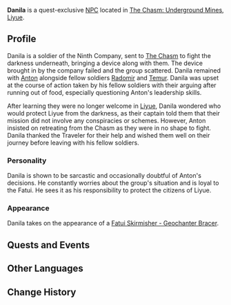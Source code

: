 {{Character Infobox
|type             = Quest NPC
|realname         = 
|image            = NPC Danila.png
|voiceEN          = 
|voiceCN          = 
|voiceJP          = 
|voiceKR          = 
|region           = Liyue
|region2          = Snezhnaya
|affiliation      = Fatui
|title            = 
|title2           = 
}}
'''Danila''' is a quest-exclusive [[NPC]] located in [[The Chasm/Underground Mines|The Chasm: Underground Mines]], [[Liyue]].
<!--
==Location==
<gallery>
NPC Location Danila.png|Danila's location
NPC Location Danila Context.png|Additional context
</gallery>
-->
==Profile==
Danila is a soldier of the Ninth Company, sent to [[The Chasm]] to fight the darkness underneath, bringing a device along with them. The device brought in by the company failed and the group scattered. Danila remained with [[Anton]] alongside fellow soldiers [[Radomir]] and [[Temur]]. Danila was upset at the course of action taken by his fellow soldiers with their arguing after running out of food, especially questioning Anton's leadership skills.

After learning they were no longer welcome in [[Liyue]], Danila wondered who would protect Liyue from the darkness, as their captain told them that their mission did not involve any conspiracies or schemes. However, Anton insisted on retreating from the Chasm as they were in no shape to fight. Danila thanked the Traveler for their help and wished them well on their journey before leaving with his fellow soldiers.

===Personality===
Danila is shown to be sarcastic and occasionally doubtful of Anton's decisions. He constantly worries about the group's situation and is loyal to the Fatui. He sees it as his responsibility to protect the citizens of Liyue.

===Appearance===
Danila takes on the appearance of a [[Fatui Skirmisher - Geochanter Bracer]].

==Quests and Events==
{{Quests and Events}}

<!--
==Dialogue==
{{Dialogue start}}
:'''Danila:'''
{{Dialogue end}}
-->
==Other Languages==
{{Other Languages
|default_hidden = 1
|en      = Danila
|zhs     = 达尼拉
|zhs_rm  = Dánílā
|zht     = 達尼拉
|zht_rm  = Dánílā
|ja      = ダニーラ
|ja_rm   = Daniira
|ko      = 다닐라
|ko_rm   = Danilla
|es      = Danilov
|fr      = Danila
|ru      = Данила
|th      = Danila
|vi      = Danila
|de      = Danila
|id      = Danila
|pt      = Danila
|tr      = Danila
|it      = Danila
}}

==Change History==
{{Change History|2.6}}
